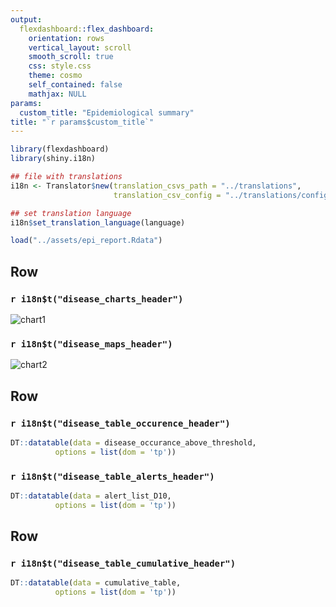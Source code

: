 ```yaml
---
output: 
  flexdashboard::flex_dashboard:
    orientation: rows
    vertical_layout: scroll
    smooth_scroll: true
    css: style.css
    theme: cosmo
    self_contained: false
    mathjax: NULL
params:
  custom_title: "Epidemiological summary"
title: "`r params$custom_title`"
---
```


```r
library(flexdashboard)
library(shiny.i18n)

## file with translations
i18n <- Translator$new(translation_csvs_path = "../translations",
                       translation_csv_config = "../translations/config.yaml")

## set translation language
i18n$set_translation_language(language)

load("../assets/epi_report.Rdata")
```

<style>                     
.navbar {
  background-color:#5A0A69;
  border-color:black;
}
</style>

Row {data-height=670}
-------------------------------------

### `r i18n$t("disease_charts_header")`

<img src="../assets/subplots_disease_occurance_w12.svg" alt="chart1">


### `r i18n$t("disease_maps_header")`

<img src="../assets/maps.svg" alt="chart2">

<script type="text/javascript">
(function() {
    var randomValue = Math.floor((Math.random() * 1000000) + 1);
    var images = document.getElementsByTagName("img");
    for (index in images) {
        var image = images[index];
        image.src = image.src + "?cacheResetValue=" + randomValue;
    }
})()
</script>


Row
-------------------------------------

### `r i18n$t("disease_table_occurence_header")`

```r
DT::datatable(data = disease_occurance_above_threshold,
          options = list(dom = 'tp'))
```

### `r i18n$t("disease_table_alerts_header")`
```r
DT::datatable(data = alert_list_D10,
          options = list(dom = 'tp'))
```

Row
-------------------------------------

### `r i18n$t("disease_table_cumulative_header")`

```r
DT::datatable(data = cumulative_table,
          options = list(dom = 'tp'))
```
